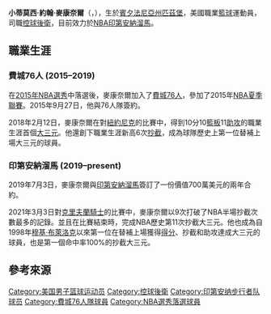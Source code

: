 {{short description|American basketball player}}
{{Expand language|1=en|time=2021-03-04T09:24:43+00:00}}
{{BLP unsourced|time=2021-03-04T09:24:43+00:00}}
{{Infobox basketball biography
| name = T. J. McConnell<br/>T·J·麥康奈爾
| image = T.J. McConnell pregame with the Philadelphia 76ers in 2015.JPG
| caption = 2015年[[費城76人|費城76人]]時期的麥康奈爾
| position = [[控球後衛|控球後衛]]
| height_ft = 6
| height_in = 1
| weight_lb = 191
| league = [[NBA|NBA]]
| team = 印第安納溜馬
| number = 9
| birth_date = {{birth date and age|1992|3|25|mf=y}}
| birth_place = {{flag|賓夕法尼亞州}}[[匹茲堡|匹茲堡]]
| nationality = {{USA}}
| high_school = {{tsl|en|Chartiers Valley High School||Chartiers Valley}}<br/>({{tsl|en|Bridgeville, Pennsylvania||Bridgeville, Pennsylvania}})
| college = 
*{{tsl|en|Duquesne Dukes men's basketball||Duquesne}} (2010–2012)
*{{tsl|en|Arizona Wildcats men's basketball||Arizona}} (2013–2015)
| draft_year = 2015
| career_start = 2015
| years1 = {{nbay|2015|start}}–{{nbay|2018|end}}
| team1 = [[費城76人|費城76人]]
| years2 = {{nbay|2019|start}}–present
| team2 = [[印第安納溜馬|印第安納溜馬]]
| highlights = 
*[[美联社|美联社]] honorable mention {{tsl|en|NCAA Men's Basketball All-Americans||All-American}} ({{tsl|en|2015 NCAA Men's Basketball All-Americans||2015}})
*First-team {{tsl|en|List of All-Pac-12 Conference men's basketball teams||All-Pac-12}} ({{tsl|en|2014–15 Pac-12 Conference men's basketball season||2015}})
*Second-team All-Pac-12 ({{tsl|en|2013–14 Pac-12 Conference men's basketball season||2014}})
*2× Pac-12 All-Defensive Team (2014, 2015)
*Third-team All-{{tsl|en|Atlantic 10 Conference||Atlantic 10}} (2012)
*Atlantic 10 All-Defensive Team (2012)
*Atlantic 10 Rookie of the Year (2011)
*Atlantic 10 All-Rookie Team (2011)
| nba = t.j._mcconnell
| bbr = mccontj01
}}

'''小蒂莫西·約翰·麥康奈爾'''（{{lang-en|'''Timothy John McConnell Jr.'''}}，{{bd|1992年|3月25日|catIdx=H}}），生於[[賓夕法尼亞州|賓夕法尼亞州]][[匹茲堡|匹茲堡]]，美國職業[[籃球|籃球]]運動員，司職[[控球後衛|控球後衛]]，目前效力於[[NBA|NBA]][[印第安納溜馬|印第安納溜馬]]。


==職業生涯==

===費城76人 (2015–2019)===
在[[2015年NBA選秀|2015年NBA選秀]]中落選後，麥康奈爾加入了[[費城76人|費城76人]]，參加了2015年[[NBA夏季聯賽|NBA夏季聯賽]]。2015年9月27日，他與76人隊簽約。

2018年2月12日，麥康奈爾在對[[紐約尼克|紐約尼克]]的比賽中，得到10分10[[籃板|籃板]]11[[助攻|助攻]]的職業生涯首個[[大三元|大三元]]。他還創下職業生涯新高6次[[抄截|抄截]]，成為球隊歷史上第一位替補上場大三元的球員。

===印第安納溜馬 (2019–present)===
2019年7月3日，麥康奈爾與[[印第安納溜馬|印第安納溜馬]]簽訂了一份價值700萬美元的兩年合約。

2021年3月3日對[[克里夫蘭騎士|克里夫蘭騎士]]的比賽中，麥康奈爾以9次打破了NBA半場抄截次數最多的記錄。並且在比賽結束時，完成NBA歷史第11次抄截大三元。他也成為自1998年[[穆基·布萊洛克|穆基·布萊洛克]]以來第一位在替補上場獲得[[得分_(籃球)|得分]]、抄截和助攻達成大三元的球員，也是第一個命中率100%的抄截大三元。

== 參考來源 ==
{{reflist}}

{{印第安纳步行者现时球员名单}}

{{DEFAULTSORT:McConnell, T. J.}}
[[Category:美国男子篮球运动员|Category:美国男子篮球运动员]]
[[Category:控球後衛|Category:控球後衛]]
[[Category:印第安纳步行者队球员|Category:印第安纳步行者队球员]]
[[Category:費城76人隊球員|Category:費城76人隊球員]]
[[Category:NBA選秀落選球員|Category:NBA選秀落選球員]]